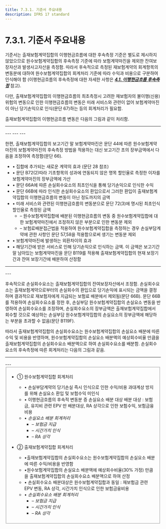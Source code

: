 ```yaml
---
title: 7.3.1. 기준서 주요내용
description: IFRS 17 standard
---
```


# 7.3.1. 기준서 주요내용

기준서는 출재보험계약집합의 이행현금흐름에 대한 후속측정 기준은 별도로 제시하지 않았으므로 원수보험계약집합의 후속측정 기준에 따라 보험계약마진을 제외한 잔여보장자산과 발생사고자산을 측정함. 따라서 후속적으로 측정된 재보험계약의 회계항목의 변동분에 대하여 원수보험계약집합의 회계처리 기준에 따라 수익과 비용으로 구분하여 인식해야 함 (이행현금흐름의 후속측정에 대한 자세한 사항은 [_**4.1. 이행현금흐름 후속측정**_](/ifrs/410) 참고).

다만, 출재보험계약집합의 이행현금흐름의 최초측정시 고려한 재보험자의 불이행(신용)위험의 변동으로 인한 이행현금흐름의 변동은 미래 서비스와 관련이 없어 보험계약마진이 아닌 당기손익으로 인식(문단 67)하는 등의 회계처리가 필요함.

출재보험계약집합의 이행현금흐름 변동은 다음의 그림과 같이 처리함.

---
<CenterImg src="/ifrs/그림7-14.png" caption="[출재보험계약집합의 잔여보장자산 후속측정]" width="700" />
---
<CenterImg src="/ifrs/그림7-15.png" caption="[출재보험계약집합의 발생사고자산 후속측정]" width="700" />
---
<CenterImg src="/ifrs/그림7-16.png" caption="[출재보험계약집합의 위험조정 후속측정]" width="700" />
---

한편, 출재보험계약집합의 보고기간 말 보험계약마진은 문단 44에 따른 원수보험계약마진의 보험계약마진의 후속측정 방법을 적용하는 대신 보고기간 초의 장부금액에서 다음을 조정하여 측정함(문단 66).

* • 집합에 추가되는 새로운 계약의 효과 (문단 28 참조)
* • 문단 B72(2)따라 기초항목의 성과에 연동되지 않은 명목 할인율로 측정한 이자를 보험계약마진의 장부금액에 가산
* • 문단 66A에 따른 손실회수요소의 최초인식을 통해 당기손익으로 인식한 수익
* • 문단 66B에 따라 인식한 손실회수요소의 환입으로서 그러한 환입이 출재보험계약집합의 이행현금흐름의 변동이 아닌 정도까지의 금액
* • 미래 서비스와 관련된 이행현금흐름의 변동분으로 문단 72(3)에 명시된 최초인식 할인율로 측정된 금액
  * – 원수보험계약집합에 배분된 이행현금흐름의 변동 중 원수보험계약집합에 대한 보험계약마진에서 조정하지 않은 부분으로 인한 변동분 제외
  * – 보험료배분접근법을 적용하여 원수보험계약집합을 측정하는 경우 손실부담계약에 관한 사항인 문단 57,58을 적용함으로써 생기는 변동분 제외
* • 보험계약마진에 발생하는 외환차이의 효과
* • 해당기간에 받은 서비스로 인해 당기손익으로 인식하는 금액. 이 금액은 보고기간말 남아있는 보험계약마진을 문단 B119를 적용해 출재보험계약집합의 현재 보장기간과 잔여 보장기간에 배분하여 산정함

---
<CenterImg src="/ifrs/재보험 CSM.png" caption="[출재보험계약집합 보험계약마진 후속측정]" width="700" />
---

후속적으로 손실회수요소는 출재보험계약집합의 잔여보장자산에서 조정함. 손실회수요소는 출재보험계약으로부터의 손실회수의 환입으로 당기손익에 표시되는 금액을 결정하며 결과적으로 재보험자에게 지급되는 보험료 배분에서 제외됨(문단 66B). 문단 66B를 적용하여 손실회수요소를 정한 후, 손실부담 원수보험계약집합의 손실요소 변동을 반영하여 손실회수요소를 조정하며, 손실회수요소의 장부금액은 출재보험계약집합에서 회수할 것으로 예상하는 손실부담 원수보험계약집합의 손실요소의 장부금액에 해당하는 부분을 초과할 수 없음(문단 B119F).

따라서 출재보험계약집합의 손실회수요소는 원수보험계약집합의 손실요소 배분에 따른 수익 및 비용을 반영하며, 원수보험계약집합의 손실요소 배분액의 예상회수비율 만큼을 출재보험계약집합의 손실회수요소 배분액으로 하여 손실회수요소를 배분함. 손실회수요소의 후속측정에 따른 회계처리는 다음의 그림과 같음.

---
<CenterImg src="/ifrs/그림7-17.png" caption="[손실회수요소 회계처리]" width="700" />
---

<Fieldset legend="[참 고] 손실회수요소 후속측정 회계처리" toggleable>

<CenterImg src="/ifrs/재보험2.png" />

 * ① 원수보험계약집합 회계처리
   * • 손실부담계약의 당기손실 즉시 인식으로 인한 수익/비용 과대계상 방지를 위해 손실요소 환입 및 보험수익 미인식
   * • 이행현금흐름의 후속적 변동분 증 손실요소 배분 대상 배분 대상
       : 보험금, 유지비 관련 EPV 만 배분대상, RA 상각으로 인한 보험수익, 보험금융비용
   * • _손실요소 배분 회계처리_
     * – _보험금 지급_     <CenterImg src="/ifrs/ref7-6 1.png" alt="" width="400"/>
     * – _시간가치 인식_ <CenterImg src="/ifrs/ref7-6 2.png" alt="" width="400"/>
     * – _RA 상각_            <CenterImg src="/ifrs/ref7-6 3.png" alt="" width="400"/>

 * ② 출재보험계약집합 회계처리
   * •출재보험계약집합의 손실회수요소는 원수보험계약집합의 손실요소 배분에 따른 수익/비용을 반영함
   * •원수보험계약집합의 손실요소 배분액에 예상회수비율(30% 가정) 만큼을 출재보험계약집합의 손실회수요소 배분액으로 하여 산정
   * • 손실회수요소 배분대상은 원수보험계약집합과 동일
       : 재보험금 관련 EPV 변동, RA 상각, 시간가치 인식으로 인한 보험금융비용
   * • _손실회수요소 배분 회계처리_
     * – _보험금 지급_     <CenterImg src="/ifrs/ref7-6 4.png" alt="" width="400"/>
     * – _시간가치 인식_ <CenterImg src="/ifrs/ref7-6 5.png" alt="" width="400"/>
     * – _RA 상각_            <CenterImg src="/ifrs/ref7-6 6.png" alt="" width="400"/>

</Fieldset>
